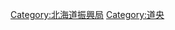 {{catmore|後志綜合振興局}}

{{DEFAULTSORT:Shiribeshi Kannai}}
[[Category:北海道振興局|Category:北海道振興局]]
[[Category:道央|Category:道央]]